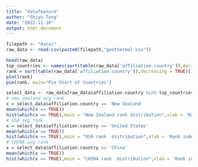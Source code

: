 ```yaml
---
title: "datafeature"
author: "Shiyu Tong"
date: "2022-11-16"
output: html_document
---
```


```r
filepath <- "data/"
raw_data <- read.csv(paste0(filepath,"geothermal.csv"))

```


```r
head(raw_data)
top_countries <- names(sort(table(raw_data['affiliation.country']),decreasing = TRUE)[1:20])
rank = sort(table(raw_data['affiliation.country']),decreasing = TRUE)[1:15]
plot(rank)
pie(rank, main="Pie Chart of Countries")
```


```r
select_data <- raw_data[raw_data$affiliation.country %in% top_countries,]
# new zealand avg rank
x = select_data$affiliation.country == 'New Zealand'
mean(which(x == TRUE))
hist(which(x == TRUE),main = "New Zealand rank distribution",xlab = 'Rank index')
# USA avg rank
x = select_data$affiliation.country == 'United States'
mean(which(x == TRUE))
hist(which(x == TRUE),main = "USA rank  distribution",xlab = 'Rank index')
# CHINA avg rank
x = select_data$affiliation.country == 'China'
mean(which(x == TRUE))
hist(which(x == TRUE),main = "CHINA rank  distribution",xlab = 'Rank index')
```


```r


```